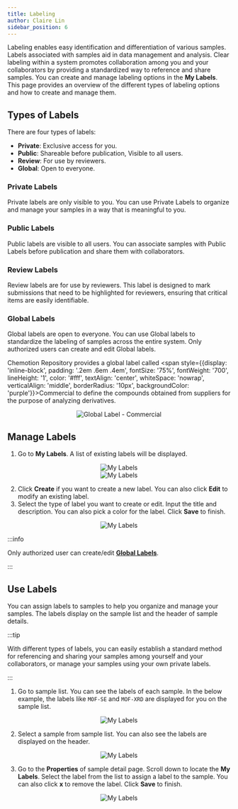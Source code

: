 ```yaml
---
title: Labeling
author: Claire Lin
sidebar_position: 6
---
```



Labeling enables easy identification and differentiation of various samples. Labels associated with samples aid in data management and analysis. Clear labeling within a system promotes collaboration among you and your collaborators by providing a standardized way to reference and share samples. You can create and manage labeling options in the **My Labels**. This page provides an overview of the different types of labeling options and how to create and manage them.

## Types of Labels

There are four types of labels:

- **Private**: Exclusive access for you.
- **Public**: Shareable before publication, Visible to all users.
- **Review**: For use by reviewers.
- **Global**: Open to everyone.

### Private Labels

Private labels are only visible to you. You can use Private Labels to organize and manage your samples in a way that is meaningful to you.

### Public Labels

Public labels are visible to all users. You can associate samples with Public Labels before publication and share them with collaborators.

### Review Labels

Review labels are for use by reviewers. This label is designed to mark submissions that need to be highlighted for reviewers, ensuring that critical items are easily identifiable.

### Global Labels

Global labels are open to everyone. You can use Global labels to standardize the labeling of samples across the entire system. Only authorized users can create and edit Global labels.

Chemotion Repository provides a global label called <span style={{display: 'inline-block', padding: '.2em .6em .4em', fontSize: '75%', fontWeight: '700', lineHeight: '1', color: '#fff', textAlign: 'center', whiteSpace: 'nowrap', verticalAlign: 'middle', borderRadius: '10px', backgroundColor: 'purple'}}>Commercial</span> to define the compounds obtained from suppliers for the purpose of analyzing derivatives.

<div align="center">
  <img src={globalLabel} alt="Global Label - Commercial" />
</div>

## Manage Labels

1. Go to **My Labels**. A list of existing labels will be displayed.

<div align="center">
  <img src={myLabelsMenu} alt="My Labels" />
  <FigCaption text="My Labels" />
</div>

<div align="center">
  <img src={myLabelsList} alt="My Labels" />
  <FigCaption text="My Labels List" />
</div>

2. Click **Create** if you want to create a new label. You can also click **Edit** to modify an existing label.
3. Select the type of label you want to create or edit. Input the title and description. You can also pick a color for the label. Click **Save** to finish.

<div align="center">
  <img src={myLabelsEdit} alt="My Labels" />
  <FigCaption text="My Labels" />
</div>

:::info

Only authorized user can create/edit [**Global Labels**](#global-labels).

:::

## Use Labels

You can assign labels to samples to help you organize and manage your samples. The labels display on the sample list and the header of sample details.

:::tip

With different types of labels, you can easily establish a standard method for referencing and sharing your samples among yourself and your collaborators, or manage your samples using your own private labels.

:::

1. Go to sample list. You can see the labels of each sample. In the below example, the labels like `MOF-SE` and `MOF-XRD` are displayed for you on the sample list.

<div align="center">
  <img src={sampleListLabels} alt="My Labels" />
  <FigCaption text="Labels are displayed on Sample list" />
</div>

2. Select a sample from sample list. You can also see the labels are displayed on the header.

<div align="center">
  <img src={sampleDetailLabels} alt="My Labels" />
  <FigCaption text="Labels are displayed on the sample detail header" />
</div>

3. Go to the **Properties** of sample detail page. Scroll down to locate the **My Labels**. Select the label from the list to assign a label to the sample. You can also click **x** to remove the label. Click **Save** to finish.

<div align="center">
  <img src={labeling} alt="My Labels" />
</div>
